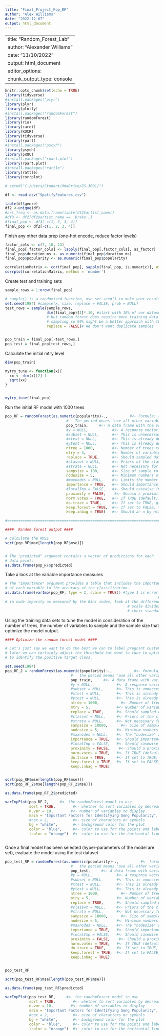 ```yaml
---
title: "Final_Project_Pop_RF"
author: "Alex Williams"
date: "2022-12-07"
output: html_document
---
```


---
title: "Random_Forest_Lab"
author: "Alexander Williams"
date: "11/10/2022"
output: html_document
editor_options: 
  chunk_output_type: console
---

```r
knitr::opts_chunk$set(echo = TRUE)
library(tidyverse)
#install.packages("plyr")
library(plyr)
library(plotly)
#install.packages("randomForest")
library(randomForest)
library(rio)
library(caret)
library(ROCR)
library(tidyverse)
library(rpart)
#install.packages("pscyh")
library(psych)
library(pROC)
#install.packages("rpart.plot")
library(rpart.plot)
#install.packages("rattle")
library(rattle)
library(corrplot)
```


```r
# setwd("C:/Users/Student/OneDrive/DS-3001/")

df <- read.csv("SpotifyFeatures.csv")

table(df$genre)
df2 <-unique(df)
#art_freq <- as.data.frame(table(df2$artist_name))
#df3 <- df2[df2$artist_name == 'Drake',]
#final_pop <- df3[-c(1, 2, 3, 4)]
final_pop <- df2[-c(1, 2, 3, 4)]

```


Finish any other data prep (one-hot encode, reduce factor levels)
```r

factor_cols <- c(7, 10, 13)
final_pop[,factor_cols] <- lapply(final_pop[,factor_cols], as_factor)
final_pop$duration_ms <- as.numeric(final_pop$duration_ms)
final_pop$popularity <- as.numeric(final_pop$popularity)

correlationMatrix <- cor(final_pop[, sapply(final_pop, is.numeric)], use = "complete.obs", method="pearson")
corrplot(correlationMatrix, method = 'number')

```

Create test and training sets 
```r

sample_rows = 1:nrow(final_pop)

# sample() is a randomized function, use set.seed() to make your results reproducible.
set.seed(1984) #sample(x, size, replace = FALSE, prob = NULL)
test_rows = sample(sample_rows,
                   dim(final_pop)[1]*.10, #start with 10% of our dataset, could do 20%
                   # but random forest does require more training data because of the 
                   # sampling so 90% might be a better approach with this small of a dataset
                   replace = FALSE)# We don't want duplicate samples


pop_train = final_pop[-test_rows,]
pop_test = final_pop[test_rows,]

```

Calculate the initial mtry level 
```r

dim(pop_train)

mytry_tune <- function(x){
  xx <- dim(x)[2]-1
  sqrt(xx)
}


mytry_tune(final_pop)

```

Run the initial RF model with 1000 trees 
```r

pop_RF = randomForest(as.numeric(popularity)~.,          #<- Formula: response variable ~ predictors.
                            #   The period means 'use all other variables in the data'.
                            pop_train,     #<- A data frame with the variables to be used.
                            #y = NULL,           #<- A response vector. This is unnecessary because we're specifying a response formula.
                            #subset = NULL,      #<- This is unnecessary because we're using all the rows in the training data set.
                            #xtest = NULL,       #<- This is already defined in the formula by the ".".
                            #ytest = NULL,       #<- This is already defined in the formula by "PREGNANT".
                            ntree = 1000,        #<- Number of trees to grow. This should not be set to too small a number, to ensure that every input row gets classified at least a few times.
                            mtry = 4,            #<- Number of variables randomly sampled as candidates at each split. Default number for classification is sqrt(# of variables). Default number for regression is (# of variables / 3).
                            replace = TRUE,      #<- Should sampled data points be replaced.
                            #classwt = NULL,     #<- Priors of the classes. Use this if you want to specify what proportion of the data SHOULD be in each class. This is relevant if your sample data is not completely representative of the actual population 
                            #strata = NULL,      #<- Not necessary for our purpose here.
                            sampsize = 100,      #<- Size of sample to draw each time.
                            nodesize = 5,        #<- Minimum numbers of data points in terminal nodes.
                            #maxnodes = NULL,    #<- Limits the number of maximum splits. 
                            importance = TRUE,   #<- Should importance of predictors be assessed?
                            #localImp = FALSE,   #<- Should casewise importance measure be computed? (Setting this to TRUE will override importance.)
                            proximity = FALSE,    #<- Should a proximity measure between rows be calculated?
                            norm.votes = TRUE,   #<- If TRUE (default), the final result of votes are expressed as fractions. If FALSE, raw vote counts are returned (useful for combining results from different runs).
                            do.trace = TRUE,     #<- If set to TRUE, give a more verbose output as randomForest is run.
                            keep.forest = TRUE,  #<- If set to FALSE, the forest will not be retained in the output object. If xtest is given, defaults to FALSE.
                            keep.inbag = TRUE)   #<- Should an n by ntree matrix be returned that keeps track of which samples are in-bag in which trees? 

#==================================================================================

####  Random forest output ####

# Calculate the RMSE
sqrt(pop_RF$mse[length(pop_RF$mse)])


# The "predicted" argument contains a vector of predictions for each 
# data point.
as.data.frame(pop_RF$predicted)

```

Take a look at the variable importance measures
```r

# The "importance" argument provides a table that includes the importance
# of each variable to the accuracy of the classification.
as.data.frame(varImp(pop_RF, type = 2, scale = TRUE)) #type 1 is error on oob, 
                                                                      # type 2 is total decrease
# in node impurity as measured by the Gini index, look at the differences, stop by wine for example. 
                                                        # scale divides the measures by 
                                                        # their standard errors

```

Using the training data sets to tune the model in consideration of the number of trees, the number of variables to sample and the sample size that optimize the model output. 
```r
#### Optimize the random forest model ####

# Let's just say we want to do the best we can to label pregnant customers as pregnant
# later we can certainly adjust the threshold but want to tune to optimize the models ability 
# to identify the positive target class. 

set.seed(1984)	
pop_RF_2 = randomForest(as.numeric(popularity)~.,          #<- formula, response variable ~ predictors.
                              #   the period means 'use all other variables in the data'.
                              pop_train,     #<- A data frame with variables to be used.
                              #y = NULL,           #<- A response vector. This is unnecessary because we're specifying a response formula.
                              #subset = NULL,      #<- This is unneccessary because we're using all the rows in the training data set.
                              #xtest = NULL,       #<- This is already defined in the formula by the ".".
                              #ytest = NULL,       #<- This is already defined in the formula by "PREGNANT".
                              ntree = 1000,          #<- Number of trees to grow. This should not be set to too small a number, to ensure that every input row gets classified at least a few times.
                              mtry = 5,            #<- Number of variables randomly sampled as candidates at each split. Default number for classification is sqrt(# of variables). Default number for regression is (# of variables / 3).
                              replace = TRUE,      #<- Should sampled data points be replaced.
                              #classwt = NULL,     #<- Priors of the classes. We will work through this later. 
                              #strata = NULL,      #<- Not necessary for our purpose here.
                              sampsize = 10000,      #<- Size of sample to draw each time.
                              nodesize = 5,        #<- Minimum numbers of data points in terminal nodes.
                              #maxnodes = NULL,    #<- The "nodesize" argument limits the number of maximum splits. 
                              importance = TRUE,   #<- Should importance predictors be assessed?
                              #localImp = FALSE,   #<- Should casewise importance measure be computed? (Setting this to TRUE will override importance.)
                              proximity = FALSE,    #<- Should a proximity measure between rows be calculated?
                              norm.votes = TRUE,   #<- If TRUE (default), the final result of votes are expressed as fractions. If FALSE, raw vote counts are returned (useful for combining results from different runs).
                              do.trace = TRUE,     #<- If set to TRUE, give a more verbose output as randomForest is run.
                              keep.forest = TRUE,  #<- If set to FALSE, the forest will not be retained in the output object. If xtest is given, defaults to FALSE.
                              keep.inbag = TRUE) 


sqrt(pop_RF$mse[length(pop_RF$mse)])
sqrt(pop_RF_2$mse[length(pop_RF_2$mse)])

as.data.frame(pop_RF_2$predicted)

varImpPlot(pop_RF_2,     #<- the randomForest model to use
           sort = TRUE,        #<- whether to sort variables by decreasing order of importance
           n.var = 10,        #<- number of variables to display
           main = "Important Factors for Identifying Song Popularity",
           #cex = 2,           #<- size of characters or symbols
           bg = "white",       #<- background color for the plot
           color = "blue",     #<- color to use for the points and labels
           lcolor = "orange")  #<- color to use for the horizontal lines



```

Once a final model has been selected (hyper-parameters of the model are set), evaluate the model using the test dataset. 
```r

pop_test_RF = randomForest(as.numeric(popularity)~.,          #<- formula, response variable ~ predictors.
                              #   the period means 'use all other variables in the data'.
                              pop_test,     #<- A data frame with variables to be used.
                              #y = NULL,           #<- A response vector. This is unnecessary because we're specifying a response formula.
                              #subset = NULL,      #<- This is unneccessary because we're using all the rows in the training data set.
                              #xtest = NULL,       #<- This is already defined in the formula by the ".".
                              #ytest = NULL,       #<- This is already defined in the formula by "PREGNANT".
                              ntree = 1000,          #<- Number of trees to grow. This should not be set to too small a number, to ensure that every input row gets classified at least a few times.
                              mtry = 5,            #<- Number of variables randomly sampled as candidates at each split. Default number for classification is sqrt(# of variables). Default number for regression is (# of variables / 3).
                              replace = TRUE,      #<- Should sampled data points be replaced.
                              #classwt = NULL,     #<- Priors of the classes. We will work through this later. 
                              #strata = NULL,      #<- Not necessary for our purpose here.
                              sampsize = 10000,      #<- Size of sample to draw each time.
                              nodesize = 5,        #<- Minimum numbers of data points in terminal nodes.
                              #maxnodes = NULL,    #<- The "nodesize" argument limits the number of maximum splits. 
                              importance = TRUE,   #<- Should importance predictors be assessed?
                              #localImp = FALSE,   #<- Should casewise importance measure be computed? (Setting this to TRUE will override importance.)
                              proximity = FALSE,    #<- Should a proximity measure between rows be calculated?
                              norm.votes = TRUE,   #<- If TRUE (default), the final result of votes are expressed as fractions. If FALSE, raw vote counts are returned (useful for combining results from different runs).
                              do.trace = TRUE,     #<- If set to TRUE, give a more verbose output as randomForest is run.
                              keep.forest = TRUE,  #<- If set to FALSE, the forest will not be retained in the output object. If xtest is given, defaults to FALSE.
                              keep.inbag = TRUE)  


pop_test_RF

sqrt(pop_test_RF$mse[length(pop_test_RF$mse)])

as.data.frame(pop_test_RF$predicted)

varImpPlot(pop_test_RF,     #<- the randomForest model to use
           sort = TRUE,        #<- whether to sort variables by decreasing order of importance
           n.var = 10,        #<- number of variables to display
           main = "Important Factors for Identifying Song Popularity",
           #cex = 2,           #<- size of characters or symbols
           bg = "white",       #<- background color for the plot
           color = "blue",     #<- color to use for the points and labels
           lcolor = "orange")  #<- color to use for the horizontal lines

```